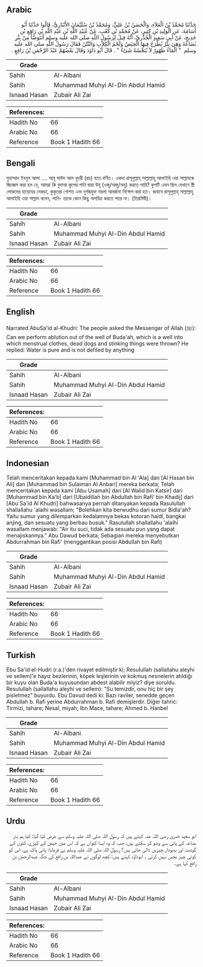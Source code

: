 ## Arabic


<div dir="rtl" lang="ar" style={{fontSize:'larger',backgroundColor:'#f8f9fa',padding:20}}>
حَدَّثَنَا مُحَمَّدُ بْنُ الْعَلاَءِ، وَالْحَسَنُ بْنُ عَلِيٍّ، وَمُحَمَّدُ بْنُ سُلَيْمَانَ الأَنْبَارِيُّ، قَالُوا حَدَّثَنَا أَبُو أُسَامَةَ، عَنِ الْوَلِيدِ بْنِ كَثِيرٍ، عَنْ مُحَمَّدِ بْنِ كَعْبٍ، عَنْ عُبَيْدِ اللَّهِ بْنِ عَبْدِ اللَّهِ بْنِ رَافِعِ بْنِ خَدِيجٍ، عَنْ أَبِي سَعِيدٍ الْخُدْرِيِّ، أَنَّهُ قِيلَ لِرَسُولِ اللَّهِ صلى الله عليه وسلم أَنَتَوَضَّأُ مِنْ بِئْرِ بُضَاعَةَ وَهِيَ بِئْرٌ يُطْرَحُ فِيهَا الْحِيَضُ وَلَحْمُ الْكِلاَبِ وَالنَّتْنُ فَقَالَ رَسُولُ اللَّهِ صلى الله عليه وسلم ‏ "‏ الْمَاءُ طَهُورٌ لاَ يُنَجِّسُهُ شَىْءٌ ‏"‏ ‏.‏ قَالَ أَبُو دَاوُدَ وَقَالَ بَعْضُهُمْ عَبْدُ الرَّحْمَنِ بْنُ رَافِعٍ ‏.‏
</div>
<div style={{backgroundColor:'#f8f9fa',padding:20, marginBottom: 10}}><table> <thead> <tr> <th>Grade</th> <th></th> </tr> </thead> <tbody> <tr><td>Sahih</td><td>Al-Albani</td></tr><tr><td>Sahih</td><td>Muhammad Muhyi Al-Din Abdul Hamid</td></tr><tr><td>Isnaad Hasan</td><td>Zubair Ali Zai</td></tr></tbody></table><table> <thead> <tr> <th>References:</th> <th></th> </tr> </thead> <tbody><tr><td>Hadith No</td><td>66</td></tr><tr><td>Arabic No</td><td>66</td></tr><tr><td>Reference</td><td>Book 1 Hadith 66</td></tr></tbody></table></div>

## Bengali


<div dir="ltr" lang="bn" style={{fontSize:'larger',backgroundColor:'#f8f9fa',padding:20}}>
মুহাম্মাদ ইবনুল আলা .... আবূ সাঈদ আল খুদরী (রাঃ) হতে বর্ণিত। একদা রাসূলুল্লাহ্ সাল্লাল্লাহু আলাইহি ওয়া সাল্লামকে জিজ্ঞেস করা হল যে, আমরা কি বুদাআ কূপের পানি দ্বারা উযূ (ওজু/অজু/অযু) করতে পারি? কুপটি এমন ছিল যেখানে স্ত্রী লোকদের হায়েযের নেকড়া, কুকুরের গোশত এবং দুর্গন্ধযুক্ত ময়লা আবর্জনা নিক্ষেপ করা হত। জবাবে রাসূলুল্লাহ্ সাল্লাল্লাহু আলাইহি ওয়া সাল্লাম বলেন, পানি- তাকে কোন কিছু অপবিত্র করতে পারে না। (তিরমিযী)।
</div>
<div style={{backgroundColor:'#f8f9fa',padding:20, marginBottom: 10}}><table> <thead> <tr> <th>Grade</th> <th></th> </tr> </thead> <tbody> <tr><td>Sahih</td><td>Al-Albani</td></tr><tr><td>Sahih</td><td>Muhammad Muhyi Al-Din Abdul Hamid</td></tr><tr><td>Isnaad Hasan</td><td>Zubair Ali Zai</td></tr></tbody></table><table> <thead> <tr> <th>References:</th> <th></th> </tr> </thead> <tbody><tr><td>Hadith No</td><td>66</td></tr><tr><td>Arabic No</td><td>66</td></tr><tr><td>Reference</td><td>Book 1 Hadith 66</td></tr></tbody></table></div>

## English


<div dir="ltr" lang="en" style={{fontSize:'larger',backgroundColor:'#f8f9fa',padding:20}}>
Narrated AbuSa'id al-Khudri: The people asked the Messenger of Allah (ﷺ): Can we perform ablution out of the well of Buda'ah, which is a well into which menstrual clothes, dead dogs and stinking things were thrown? He replied: Water is pure and is not defiled by anything
</div>
<div style={{backgroundColor:'#f8f9fa',padding:20, marginBottom: 10}}><table> <thead> <tr> <th>Grade</th> <th></th> </tr> </thead> <tbody> <tr><td>Sahih</td><td>Al-Albani</td></tr><tr><td>Sahih</td><td>Muhammad Muhyi Al-Din Abdul Hamid</td></tr><tr><td>Isnaad Hasan</td><td>Zubair Ali Zai</td></tr></tbody></table><table> <thead> <tr> <th>References:</th> <th></th> </tr> </thead> <tbody><tr><td>Hadith No</td><td>66</td></tr><tr><td>Arabic No</td><td>66</td></tr><tr><td>Reference</td><td>Book 1 Hadith 66</td></tr></tbody></table></div>

## Indonesian


<div dir="ltr" lang="id" style={{fontSize:'larger',backgroundColor:'#f8f9fa',padding:20}}>
Telah menceritakan kepada kami [Muhammad bin Al 'Ala] dan [Al Hasan bin Ali] dan [Muhammad bin Sulaiman Al Anbari] mereka berkata; Telah menceritakan kepada kami [Abu Usamah] dari [Al Walid bin Katsir] dari [Muhammad bin Ka'b] dari [Ubaidillah bin Abdullah bin Rafi' bin Khadij] dari [Abu Sa'id Al Khudri] bahwasanya pernah ditanyakan kepada Rasulullah shallallahu 'alaihi wasallam; "Bolehkan kita berwudhu dari sumur Bidla'ah? Yaitu sumur yang dilemparkan kedalamnya bekas kotoran haidl, bangkai anjing, dan sesuatu yang berbau busuk." Rasulullah shallallahu 'alaihi wasallam menjawab: "Air itu suci, tidak ada sesuatu pun yang dapat menajiskannya." Abu Dawud berkata; Sebagian mereka menyebutkan Abdurrahman bin Rafi' (menggantikan posisi Abdullah bin Rafi)
</div>
<div style={{backgroundColor:'#f8f9fa',padding:20, marginBottom: 10}}><table> <thead> <tr> <th>Grade</th> <th></th> </tr> </thead> <tbody> <tr><td>Sahih</td><td>Al-Albani</td></tr><tr><td>Sahih</td><td>Muhammad Muhyi Al-Din Abdul Hamid</td></tr><tr><td>Isnaad Hasan</td><td>Zubair Ali Zai</td></tr></tbody></table><table> <thead> <tr> <th>References:</th> <th></th> </tr> </thead> <tbody><tr><td>Hadith No</td><td>66</td></tr><tr><td>Arabic No</td><td>66</td></tr><tr><td>Reference</td><td>Book 1 Hadith 66</td></tr></tbody></table></div>

## Turkish


<div dir="ltr" lang="tr" style={{fontSize:'larger',backgroundColor:'#f8f9fa',padding:20}}>
Ebu Sa'id el-Hudri (r.a.)'den rivayet edilmiştir ki; Resuİullah (sallallahu aleyhi ve sellem)'e hayız bezlerinin, köpek leşlerinin ve kokmuş nesnelerin atıldığı bir kuyu olan Buda'a kuyusundan abdest alabilir miyiz? diye soruldu. Resulullah (sallallahu aleyhi ve sellem): "Su temizdir, onu hiç bir şey pisletmez" buyurdu. Ebu Davud dedi ki: Bazı raviler, senedde geçen Abdullah b. Rafi yerine Abdurrahman b. Rafi demişlerdir. Diğer tahric: Tirmizi, tahare; Nesaî, miyah; Ibn Mace, tahare; Ahmed b. Hanbel
</div>
<div style={{backgroundColor:'#f8f9fa',padding:20, marginBottom: 10}}><table> <thead> <tr> <th>Grade</th> <th></th> </tr> </thead> <tbody> <tr><td>Sahih</td><td>Al-Albani</td></tr><tr><td>Sahih</td><td>Muhammad Muhyi Al-Din Abdul Hamid</td></tr><tr><td>Isnaad Hasan</td><td>Zubair Ali Zai</td></tr></tbody></table><table> <thead> <tr> <th>References:</th> <th></th> </tr> </thead> <tbody><tr><td>Hadith No</td><td>66</td></tr><tr><td>Arabic No</td><td>66</td></tr><tr><td>Reference</td><td>Book 1 Hadith 66</td></tr></tbody></table></div>

## Urdu


<div dir="rtl" lang="ur" style={{fontSize:'larger',backgroundColor:'#f8f9fa',padding:20}}>
ابو سعید خدری رضی اللہ عنہ کہتے ہیں کہ رسول اللہ صلی اللہ علیہ وسلم سے عرض کیا گیا: کیا ہم بئر بضاعہ کے پانی سے وضو کر سکتے ہیں، جب کہ وہ ایسا کنواں ہے کہ اس میں حیض کے کپڑے، کتوں کے گوشت اور بدبودار چیزیں ڈالی جاتی ہیں؟ رسول اللہ صلی اللہ علیہ وسلم نے فرمایا: پانی پاک ہے، اس کو کوئی چیز نجس نہیں کرتی ۔ ابوداؤد کہتے ہیں: کچھ لوگوں نے عبداللہ بن رافع کی جگہ عبدالرحمٰن بن رافع کہا ہے۔
</div>
<div style={{backgroundColor:'#f8f9fa',padding:20, marginBottom: 10}}><table> <thead> <tr> <th>Grade</th> <th></th> </tr> </thead> <tbody> <tr><td>Sahih</td><td>Al-Albani</td></tr><tr><td>Sahih</td><td>Muhammad Muhyi Al-Din Abdul Hamid</td></tr><tr><td>Isnaad Hasan</td><td>Zubair Ali Zai</td></tr></tbody></table><table> <thead> <tr> <th>References:</th> <th></th> </tr> </thead> <tbody><tr><td>Hadith No</td><td>66</td></tr><tr><td>Arabic No</td><td>66</td></tr><tr><td>Reference</td><td>Book 1 Hadith 66</td></tr></tbody></table></div>